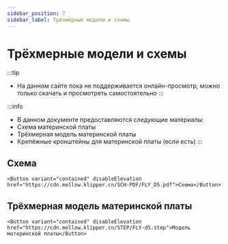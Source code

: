 ```yaml
---
sidebar_position: 7
sidebar_label: Трёхмерные модели и схемы
---
```




# Трёхмерные модели и схемы


:::tip
* На данном сайте пока не поддерживается онлайн-просмотр, можно только скачать и просмотреть самостоятельно
:::

:::info
* В данном документе предоставляются следующие материалы:
* Схема материнской платы
* Трёхмерная модель материнской платы
* Крепёжные кронштейны для материнской платы (если есть)
:::

## Схема

    <Button variant="contained" disableElevation href="https://cdn.mellow.klipper.cn/SCH-PDF/FLY_D5.pdf">Схема</Button>


## Трёхмерная модель материнской платы

    <Button variant="contained" disableElevation href="https://cdn.mellow.klipper.cn/STEP/FLY-d5.step">Модель материнской платы</Button>

